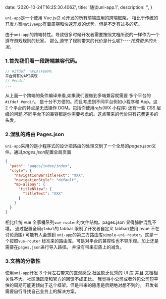 
  date: '2020-10-24T16:25:30.406Z',
  title: '随谈uni-app.1',
  description: '',
}

`uni-app`是一个使用 Vue.js(2.x)开发的所有前端应用的跨端框架。
相比于传统的开发方案`NativeApp`有着周期和快速开发的优势。但是不乏有过多的坑。

由于`uni-app`的跨端特性。导致很多时候开发者需要按照文档所说的一样作为一个遵守游戏规则的玩家。
那么,遵守了规则带来的代价是什么呢?----_花费更多的头发_。

<Spacer />

### 1.首先我们看一段跨端兼容代码。

```js
// #ifdef  %PLATFORM%
平台特有的API实现
// #endif
...
```

从上面一个跨端的条件编译来看,如果我们要做到多端兼容就需要 多个平台的`#ifdef #endif`。
是十分不方便的。而且考虑到不同平台例如小程序和 App。这 2 个平台的特点是无法操作 DOM。包括你使用*refs*(WX 小程序)
还有一些 CSS 层级的问题,不同平台下的兼容都是你需要考虑的。这点带来的代价只有花费更多的头发。

### 2.混乱的路由 Pages.json

`uni-app`采用的是小程序式的设计把路由的处理交到了一个全局的*pages.json*文件。通过*pages.json*配置全局页面

```json
{
  "path": "pages/index/index",
  "style": {
    "navigationBarTitleText": "XXX",
    "navigationStyle": "default",
    "mp-alipay": {
      "titleNView": {
        "titleText": "XXX"
      }
    }
  }
}
```

相比传统 vue 全家桶系列`vue-router`的文件结构。pages.json 显得臃肿混乱不堪。
通过配置全局`global`的 tabbar 限制了开发者自定义 tabbar(使用 nvue 不在讨论范围)
可能有人会想到 `uni-app`的第三方路由库`simple-uni-router`。这是一个按照`vue-router`
标准来的路由库。可是对平台的兼容性也不容乐观。加上还是需要在`pages.json`进行导入路径。
并没有带来实质上的减负。

### 3.文档的分散性

使用`uni-app`开发 3 个月左右带来的直观感受.社区缺乏优秀的 UI 库 并且 文档相关性不大。社区活跃度和官方的回馈不成正比。
我觉得小公司或者外包公司短平快的周期可能更倾向于这个框架。但是带来的隐患是后期绝对想不到的。
开发者需要自行寻找自己业务上的解决方案。

